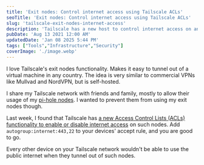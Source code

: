 ```yaml
---
title: 'Exit nodes: Control internet access using Tailscale ACLs'
seoTitle: 'Exit nodes: Control internet access using Tailscale ACLs'
slug: 'tailscale-exit-nodes-internet-access'
description: 'Tailscale has a new host to control internet access on an exit nodes. Add it to your Tailscale ACLs to allow access only for certain devices.'
pubDate: 'Aug 13 2021 12:00 AM'
updatedDate: 'Jan 08 2025 5:44 PM'
tags: ["Tools","Infrastructure","Security"]
coverImage: './image.webp'
---
```


I love Tailscale's exit nodes functionality. Makes it easy to tunnel out of a virtual machine in any country. The idea is very similar to commercial VPNs like Mullvad and NordVPN, but is self-hosted.


I share my Tailscale network with friends and family, mostly to allow their usage of my [pi-hole nodes](https://www.arun.blog/private-pi-hole-hosting-fly-tailscale). I wanted to prevent them from using my exit nodes though.


Last week, I found that Tailscale has [a new Access Control Lists (ACLs) functionality to enable or disable internet access](https://github.com/tailscale/tailscale/issues/1742#issuecomment-884469202) on such nodes. Add `autogroup:internet:443,22` to your devices' accept rule, and you are good to go.


<R2Image imageKey="assets/tailscale-exit-nodes-internet-access-1181638e-cd98-80a0-a9d0-ee3b36b88c1b.png" alt="A screenshot of a GitHub comment, which describes a new host to control internet access on the exit nodes using Tailscale Access Control Lists." />


Every other device on your Tailscale network wouldn't be able to use the public internet when they tunnel out of such nodes.

